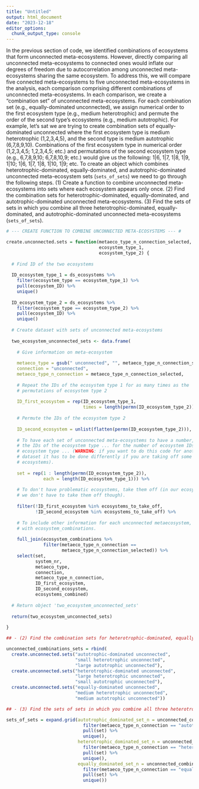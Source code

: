 ```yaml
---
title: "Untitled"
output: html_document
date: "2023-12-18"
editor_options: 
  chunk_output_type: console
---
```


In the previous section of code, we identified combinations of ecosystems that form unconnected meta-ecosystems. However, directly comparing all unconnected meta-ecosystems to connected ones would inflate our degrees of freedom due to autocorrelation among unconnected meta-ecosystems sharing the same ecosystem. To address this, we will compare five connected meta-ecosystems to five unconnected meta-ecosystems in the analysis, each comparison comprising different combinations of unconnected meta-ecosystems. In each comparison, we create a "combination set" of unconnected meta-ecosystems. For each combination set (e.g., equally-dominated unconnected), we assign numerical order to the first ecosystem type (e.g., medium heterotrophic) and permute the order of the second type's ecosystems (e.g., medium autotrophic). For example, let's sat we are trying to create combination sets of equally-dominated unconnected where the first ecosystem type is medium heterotrophic (1,2,3,4,5), and the second type is medium autotrophic (6,7,8,9,10). Combinations of the first ecosystem type in numerical order (1,2,3,4,5; 1,2,3,4,5; etc.) and permutations of the second ecosystem type  (e.g., 6,7,8,9,10; 6,7,8,10,9; etc.) would give us the following: 1\|6, 1\|7, 1\|8, 1\|9, 1\|10; 1\|6, 1\|7, 1\|8, 1\|10, 1\|9; etc. To create an object which combines heterotrophic-dominated, equally-dominated, and autotrophic-dominated unconnected meta-ecosystem sets (`sets_of_sets`) we need to go through the following steps. (1) Create a function to combine unconnected meta-ecosystems into sets where each ecosystem appears only once. (2) Find the combination sets for heterotrophic-dominated, equally-dominated, and autotrophic-dominated unconnected meta-ecosystems. (3) Find the sets of sets in which you combine all three heterotrophic-dominated, equally-dominated, and autotrophic-dominated unconnected meta-ecosystems (`sets_of_sets`).

```r

# --- CREATE FUNCTION TO COMBINE UNCONNECTED META-ECOSYSTEMS --- #

create.unconnected.sets = function(metaeco_type_n_connection_selected,
                                   ecosystem_type_1,
                                   ecosystem_type_2) {
  
  # Find ID of the two ecosystems 
  
  ID_ecosystem_type_1 = ds_ecosystems %>%
    filter(ecosystem_type == ecosystem_type_1) %>%
    pull(ecosystem_ID) %>%
    unique()
  
  ID_ecosystem_type_2 = ds_ecosystems %>%
    filter(ecosystem_type == ecosystem_type_2) %>%
    pull(ecosystem_ID) %>%
    unique()
  
  # Create dataset with sets of unconnected meta-ecosystems
  
  two_ecosystem_unconnected_sets <- data.frame(
    
    # Give information on meta-ecosystem 
    
    metaeco_type = gsub(" unconnected", "", metaeco_type_n_connection_selected),
    connection = "unconnected",
    metaeco_type_n_connection = metaeco_type_n_connection_selected,
    
    # Repeat the IDs of the ecosystem type 1 for as many times as the 
    # permutations of ecosystem type 2
    
    ID_first_ecosystem = rep(ID_ecosystem_type_1, 
                             times = length(permn(ID_ecosystem_type_2))),
    
    # Permute the IDs of the ecosystem type 2
    
    ID_second_ecosystem = unlist(flatten(permn(ID_ecosystem_type_2))),
    
    # To have each set of unconnected meta-ecosystems to have a number, repeat 
    # the IDs of the ecosystem type ... for the number of ecosystem IDs of the 
    # ecosystem type ... (WARNING: if you want to do this code for another 
    # dataset it has to be done differently if you are taking off some 
    # ecosystems).
    
    set = rep(1 : length(permn(ID_ecosystem_type_2)), 
              each = length(ID_ecosystem_type_1))) %>%
    
    # To don't have problematic ecosystems, take them off (in our ecosystems 
    # we don't have to take them off though). 
    
    filter(!ID_first_ecosystem %in% ecosystems_to_take_off,
           !ID_second_ecosystem %in% ecosystems_to_take_off) %>%
    
    # To include other information for each unconnected metaecosystem, join 
    # with ecosystem_combinations.
    
    full_join(ecosystem_combinations %>%
              filter(metaeco_type_n_connection == 
                     metaeco_type_n_connection_selected)) %>%
    select(set,
           system_nr,
           metaeco_type,
           connection,
           metaeco_type_n_connection,
           ID_first_ecosystem,
           ID_second_ecosystem,
           ecosystems_combined)
  
  # Return object 'two_ecosystem_unconnected_sets'
  
  return(two_ecosystem_unconnected_sets)
  
}
```

```r

## - (2) Find the combination sets for heterotrophic-dominated, equally-dominated, and autotrophic-dominated unconnected meta-ecosystems. - ##

unconnected_combinations_sets = rbind(
  create.unconnected.sets("autotrophic-dominated unconnected",
                          "small heterotrophic unconnected",
                          "large autotrophic unconnected"),
  create.unconnected.sets("heterotrophic-dominated unconnected",
                          "large heterotrophic unconnected",
                          "small autotrophic unconnected"),
  create.unconnected.sets("equally-dominated unconnected",
                          "medium heterotrophic unconnected",
                          "medium autotrophic unconnected"))
```

```r

## - (3) Find the sets of sets in which you combine all three heterotrophic-dominated, equally-dominated, and autotrophic-dominated unconnected meta-ecosystems (sets_of_sets). - ##

sets_of_sets = expand.grid(autotrophic_dominated_set_n = unconnected_combinations_sets %>%
                             filter(metaeco_type_n_connection == "autotrophic-dominated unconnected") %>%
                             pull(set) %>%
                             unique(),
                           heterotrophic_dominated_set_n = unconnected_combinations_sets %>%
                             filter(metaeco_type_n_connection == "heterotrophic-dominated unconnected") %>%
                             pull(set) %>%
                             unique(),
                           equally_dominated_set_n = unconnected_combinations_sets %>%
                             filter(metaeco_type_n_connection == "equally-dominated unconnected") %>%
                             pull(set) %>%
                             unique())
```
